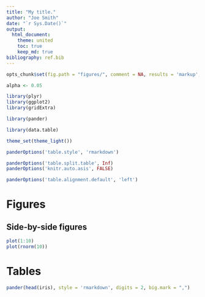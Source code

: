 ```yaml
---
title: "My title."
author: "Joe Smith"
date: "`r Sys.Date()`"
output:
  html_document:
    theme: united
    toc: true
    keep_md: true
bibliography: ref.bib    
---
```


```r
opts_chunk$set(fig.path = "figures/", comment = NA, results = 'markup', tidy = F, message = F, warning = F, echo = F)
```

```r
alpha <- 0.05
```

```r
library(plyr)
library(ggplot2)
library(gridExtra)

library(pander)

library(data.table)
```

```r
theme_set(theme_light())

panderOptions('table.style', 'rmarkdown')

panderOptions('table.split.table', Inf)
panderOptions('knitr.auto.asis', FALSE)

panderOptions('table.alignment.default', 'left')
```

# Figures

## Side-by-side figures

```r
plot(1:10)
plot(rnorm(10))
```

# Tables

```r
pander(head(iris), style = 'rmarkdown', digits = 2, big.mark = ",")
```

